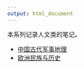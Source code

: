 ```yaml
---
output: html_document
---
```


本系列记录人文类的笔记。

+ [中国古代军事地理](china_history_geo.html)
+ [欧洲民族与历史](files/europe_people_history.pptx)
